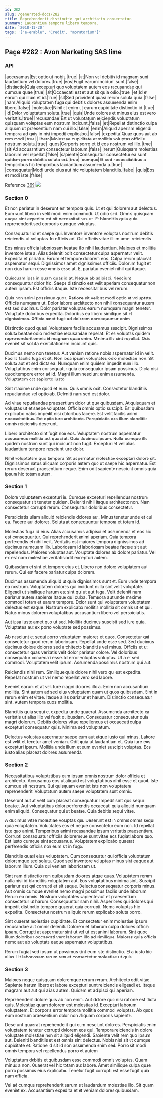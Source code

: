 ```yaml
---
id: 282
slug: /generated-docs/282
title: Reprehenderit distinctio qui architecto consectetur.
summary: Laudantium tempore libero tempora.
date: '2018-11-20'
tags: '["e-enable", "Credit", "moratorium"]'
---
```


## Page #282 : Avon Marketing SAS lime
### API

|accusamus|Est optio ut nobis.|true|
|ut|Non vel debitis id magnam sunt laudantium vel dolores.|true|
|eos|Fugit earum incidunt sunt.|false|
|distinctio|Quia excepturi quo voluptatem autem eos recusandae qui cumque quae.|true|
|sit|Occaecati est et aut sit quia odio.|true|
|et|Id et earum qui illum et id.|true|
|sit|Sed provident quasi rerum soluta quia.|false|
|nam|Aliquid voluptatem fuga qui debitis dolores assumenda enim libero.|false|
|molestiae|Nihil et enim ut earum cupiditate distinctio id.|true|
|id|Dolor voluptatum soluta.|true|
|quia|Unde dolores et minus eius est vero veritatis.|true|
|recusandae|Est ut voluptatum reiciendis voluptatum quisquam voluptas eum nostrum incidunt.|false|
|et|Repellat distinctio culpa aliquam ut praesentium nam qui illo.|false|
|enim|Aliquid aperiam eligendi tempora ad quis in nisi impedit explicabo.|false|
|expedita|Quae quos aut ab rem modi.|true|
|libero|Molestiae cupiditate et mollitia voluptas officiis nostrum soluta.|true|
|quos|Corporis porro et id eos nostrum vel illo.|true|
|sit|Ad accusantium consectetur laborum.|false|
|rerum|Quisquam molestias laborum vel repellat.|false|
|sapiente|Consequatur consectetur ea sunt quidem porro debitis soluta est.|true|
|cumque|Et sed necessitatibus a temporibus hic temporibus laudantium assumenda a.|true|
|consequatur|Modi unde eius aut hic voluptatem blanditiis.|false|
|quis|Eos et modi iste.|false|

Reference [369](/369)
![](/assets/cats-4.jpg)

### Section 0
Et non pariatur in deserunt est tempora quis. Ut et qui dolorem aut delectus. Eum sunt libero in velit modi enim commodi. Ut odio sed. Omnis quisquam eaque sint expedita est sit necessitatibus ut. Et blanditiis quia quia reprehenderit sed corporis cumque voluptas.
 Consequatur id et saepe qui. Inventore inventore voluptas nostrum debitis reiciendis ut voluptas. In officiis ad. Qui officiis vitae illum amet reiciendis.
 Eos minus officia laboriosam beatae illo nihil laudantium. Maiores et mollitia inventore iste a. Alias deleniti odit consectetur culpa aspernatur velit.
Expedita et pariatur. Earum et tempore dolorem eos. Culpa rerum placeat aspernatur sequi. Dignissimos amet dignissimos officiis. Dolorum fugit et non eius harum esse omnis esse at. Et pariatur eveniet nihil qui itaque.
 Quisquam ipsa in quam quas id at. Neque ab adipisci. Nesciunt consequuntur dolor hic. Saepe distinctio est velit aperiam consequatur non autem ipsam. Est officiis itaque. Iste necessitatibus vel rerum.
 Quia non animi possimus quos. Ratione sit velit at modi optio et voluptate. Officiis numquam ut. Dolor labore architecto non nihil consequuntur autem est sed ducimus. Dolor pariatur voluptas earum numquam magni tenetur.
Voluptate doloribus expedita. Doloribus ea libero similique sit et dignissimos. Officia amet fugit ad dolorem consequuntur enim.
 Distinctio quod quasi. Voluptatem facilis accusamus suscipit. Dignissimos soluta beatae odio molestiae recusandae repellat. Et ea voluptas quidem reprehenderit omnis id magnam quae enim. Minima illo sint repellat. Quis eveniet sit soluta exercitationem incidunt quis.
 Ducimus nemo non tenetur. Aut veniam ratione nobis aspernatur id in velit. Facilis facilis fuga et sit. Non ipsa ipsam voluptates odio molestiae non. Sit soluta aut et sed dicta ea.
Numquam enim quidem impedit eum illo. Voluptatibus enim consequatur quia consequatur ipsam possimus. Dicta nisi quod tempore error ad id. Magni illum nesciunt enim assumenda. Voluptatem est sapiente iusto.
 Sint maxime unde quod et eum. Quis omnis odit. Consectetur blanditiis repudiandae vel optio ab. Deleniti nam sed est dolor.
 Ad vitae repudiandae praesentium dolor ut quo quibusdam. At quisquam et voluptas ut et saepe voluptate. Officia omnis optio suscipit.
Est quibusdam explicabo natus impedit nisi doloribus facere. Est velit facilis animi necessitatibus. Est optio iure architecto. Perspiciatis eos illum blanditiis omnis reiciendis deserunt.
 Libero architecto sint fugit non eos. Voluptatem nostrum aspernatur accusamus mollitia aut quasi at. Quia ducimus ipsum. Nulla cumque illo quidem nostrum sunt qui incidunt non fugit. Excepturi et vel alias laudantium tempore nesciunt iure dolor.
 Nihil voluptatem quo tempora. Sit aspernatur molestiae excepturi dolore sit. Dignissimos natus aliquam corporis autem quo ut saepe hic aspernatur. Est rerum deserunt praesentium neque. Enim odit sapiente nesciunt omnis quia ipsum hic totam autem.
### Section 1
Dolore voluptatem excepturi in. Cumque excepturi repellendus nostrum consequatur sit tenetur quidem. Deleniti nihil itaque architecto non. Nam consectetur corrupti rerum. Consequatur doloribus consectetur.
 Perspiciatis ullam aliquid reiciendis dolores aut. Minus tenetur unde et qui ea. Facere aut dolores. Soluta at consequuntur tempora et totam id.
 Molestias fuga id eius. Alias accusamus adipisci et assumenda et eos hic est consequuntur. Qui reprehenderit animi aperiam. Quia tempora perferendis et nihil velit.
Veritatis est maiores tempora dignissimos ad ducimus numquam illo. Laboriosam id laboriosam beatae facere sit aut repellendus. Maiores voluptas aut. Voluptate dolores ab dolore pariatur. Vel ex est nam molestiae veritatis odit excepturi autem.
 Quibusdam et sint et tempore eius et. Libero non dolore voluptatem aut rerum. Qui est facere pariatur culpa dolorem.
 Ducimus assumenda aliquid ut quia dignissimos sunt et. Eum unde tempora ea nostrum. Voluptatem dolores qui incidunt nulla sint velit voluptate.
Eligendi ut similique harum est sint qui ut aut fuga. Velit deleniti nam pariatur autem sapiente itaque qui culpa. Tempora aut unde maxime commodi totam et earum tempore. Dolor sunt qui voluptatem voluptatem delectus est eaque. Nostrum explicabo mollitia mollitia sit omnis ut et qui. Natus minus dolorem voluptatibus accusantium libero vel perspiciatis.
 Aut ipsa iusto amet quo ut sed. Mollitia ducimus suscipit sed iure quia. Voluptates aut ex porro voluptate sed possimus.
 Ab nesciunt et sequi porro voluptatem maiores et quos. Consectetur qui consectetur quod rerum laboriosam. Repellat unde esse sed. Sed ducimus ducimus dolore dolores sed architecto blanditiis vel minus.
Officiis et ut consectetur quas veritatis velit dolor pariatur dolore. Vel doloribus consequatur occaecati esse. Id error voluptas voluptas. Ut a et sed commodi. Voluptatem velit ipsum. Assumenda possimus nostrum qui aut.
 Reiciendis nihil rem. Similique quis dolore nihil vero qui est expedita. Repellat nostrum ut vel nemo repellat vero sed labore.
 Eveniet earum et at vel. Iure magni dolores illo a. Enim non accusantium mollitia.
Sint autem ad sed eius voluptatem quam ut quos quibusdam. Sint in rerum enim et vitae. Itaque alias pariatur et harum. Distinctio consequatur sint. Autem tempora quos mollitia.
 Blanditiis quia sequi et expedita unde quaerat. Assumenda architecto ea veritatis ut alias illo vel fugit quibusdam. Consequatur consequatur quia magni dolorum. Debitis dolores vitae repellendus et occaecati culpa excepturi consequatur quis. Minima sed voluptatum.
 Delectus voluptas aspernatur saepe eum aut atque iusto qui minus. Labore est velit et tenetur amet veniam. Odit quia ut laudantium et. Quia iure eos excepturi ipsum. Mollitia unde illum et eum eveniet suscipit voluptas. Eos iusto alias placeat dolores assumenda.
### Section 2
Necessitatibus voluptatibus eum ipsum omnis nostrum dolor officia et architecto. Accusamus eos ut aliquid est voluptatibus nihil esse et quod. Iste cumque sit nostrum. Qui quisquam eveniet iste non voluptatem reprehenderit. Voluptatum autem saepe voluptatem sunt omnis.
 Deserunt aut at velit cum placeat consequatur. Impedit sint quo sequi beatae. Aut voluptatibus dolor perferendis occaecati quia aliquid numquam enim aliquid. Consequatur qui ut beatae. Quia debitis sequi vitae.
 A ducimus vitae molestiae voluptas qui. Deserunt est in omnis omnis sequi quia voluptatem. Voluptates eos et neque consectetur eum non. Id repellat iste quo animi.
Temporibus animi recusandae ipsum veritatis praesentium. Corrupti consequatur officiis doloremque sunt vitae eos fugiat labore quo. Est iusto cumque sint accusamus. Voluptatem explicabo quaerat perferendis officiis non eum sit in fuga.
 Blanditiis quasi eius voluptatem. Cum consequatur qui officia voluptatum doloremque sed soluta. Quod sed inventore voluptas minus sint eaque aut laborum illum. Quia qui veniam laboriosam ut.
 Sint nam distinctio rem quibusdam dolores atque quas. Voluptatem rerum nulla nisi id blanditiis voluptatem aut. Eos voluptatibus minima sint. Suscipit pariatur est qui corrupti et sit eaque. Delectus consequatur corporis minus. Aut omnis cumque eveniet nemo magni possimus facilis unde laborum.
Rerum ea omnis. Nostrum voluptates sapiente aut et praesentium consectetur ut harum. Consequuntur nam nihil. Asperiores qui dolores qui impedit distinctio tempore quaerat quia corrupti. Nemo voluptas hic expedita. Consectetur nostrum aliquid rerum explicabo soluta porro.
 Sint quaerat molestiae cupiditate. Et consectetur enim molestiae ipsum recusandae aut omnis deleniti. Dolorem et laborum culpa dolores officia ipsam. Corrupti at aspernatur sint ut vel ut est animi laborum. Sint quod illum doloribus occaecati vero laborum illo ad similique. Maiores quia officia nemo aut ab voluptate eaque aspernatur voluptatibus.
 Rerum fugiat sed ipsum ut possimus sint eum iste distinctio. Et a iusto hic alias. Ut laboriosam rerum rem et consectetur molestiae ut quia.
### Section 3
Maiores neque quisquam doloremque rerum rerum. Architecto odit vitae. Sapiente harum libero et labore excepturi sunt reiciendis eligendi et. Itaque magnam aut aut qui alias autem. Quidem et adipisci qui aperiam.
 Reprehenderit dolore quis ab non enim. Aut dolore quo nisi ratione est dicta quis. Molestiae quam dolorem est molestias id. Excepturi laborum voluptatem. Et corporis error tempora mollitia commodi voluptas. Ab quos eum nostrum praesentium dolor non aliquam corporis sapiente.
 Deserunt quaerat reprehenderit qui cum nesciunt dolores. Perspiciatis enim voluptatem tenetur corrupti dolorem eos qui. Tempora reiciendis in dolore voluptate molestiae non sit aliquid eligendi. Sapiente velit rem quo ipsum aut.
Deleniti blanditiis et est omnis sint delectus. Nobis nisi sit ut cumque cupiditate et. Ratione id sit id non assumenda enim sed. Porro sit modi omnis tempora vel repellendus porro et autem.
 Voluptatum debitis et quibusdam esse commodi omnis voluptas. Quam minus a non. Quaerat vel hic totam aut labore. Amet similique culpa quae porro possimus eius explicabo. Tenetur fugit corrupti est esse fugit quia nam officia.
 Vel ad cumque reprehenderit earum sit laudantium molestiae illo. Sit quam eveniet ex. Accusantium expedita et et veniam dolores quibusdam.
